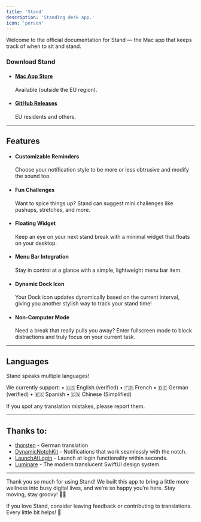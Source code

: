 ```yaml
---
title: 'Stand'
description: 'Standing desk app.'
icon: 'person'
---
```

Welcome to the official documentation for Stand — the Mac app that keeps track of when to sit and stand.

### Download Stand
- #### [Mac App Store](https://apps.apple.com/us/app/stand-standing-desk-app/id6741711329?mt=12)
  Available (outside the EU region).
- #### [GitHub Releases](https://github.com/asboy2035/Stand/releases)
  EU residents and others.

---

## Features
- #### Customizable Reminders
  Choose your notification style to be more or less obtrusive and modify the sound too.
- #### Fun Challenges
  Want to spice things up? Stand can suggest mini challenges like pushups, stretches, and more.
- #### Floating Widget
  Keep an eye on your next stand break with a minimal widget that floats on your desktop.
- #### Menu Bar Integration
  Stay in control at a glance with a simple, lightweight menu bar item.
- #### Dynamic Dock Icon
  Your Dock icon updates dynamically based on the current interval, giving you another stylish way to track your stand time!
- #### Non-Computer Mode
  Need a break that really pulls you away? Enter fullscreen mode to block distractions and truly focus on your current task.

---

## Languages
Stand speaks multiple languages!

We currently support:
	•	🇺🇸 English (verified)
	•	🇫🇷 French
	•	🇩🇪 German (verified)
	•	🇪🇸 Spanish
	•	🇨🇳 Chinese (Simplified)

If you spot any translation mistakes, please report them.

---

## Thanks to:
- [thorsten](https://github.com/thorsten) - German translation
- [DynamicNotchKit](https://github.com/MrKai77/DynamicNotchKit) - Notifications that work seamlessly with the notch.
- [LaunchAtLogin](https://github.com/sindresorhus/LaunchAtLogin-Modern) - Launch at login functionality within seconds.
- [Luminare](https://github.com/MrKai77/Luminare) - The modern translucent SwiftUI design system.

---

Thank you so much for using Stand!
We built this app to bring a little more wellness into busy digital lives, and we’re so happy you’re here. Stay moving, stay groovy! 🕺✨

If you love Stand, consider leaving feedback or contributing to translations. Every little bit helps! 🌟
